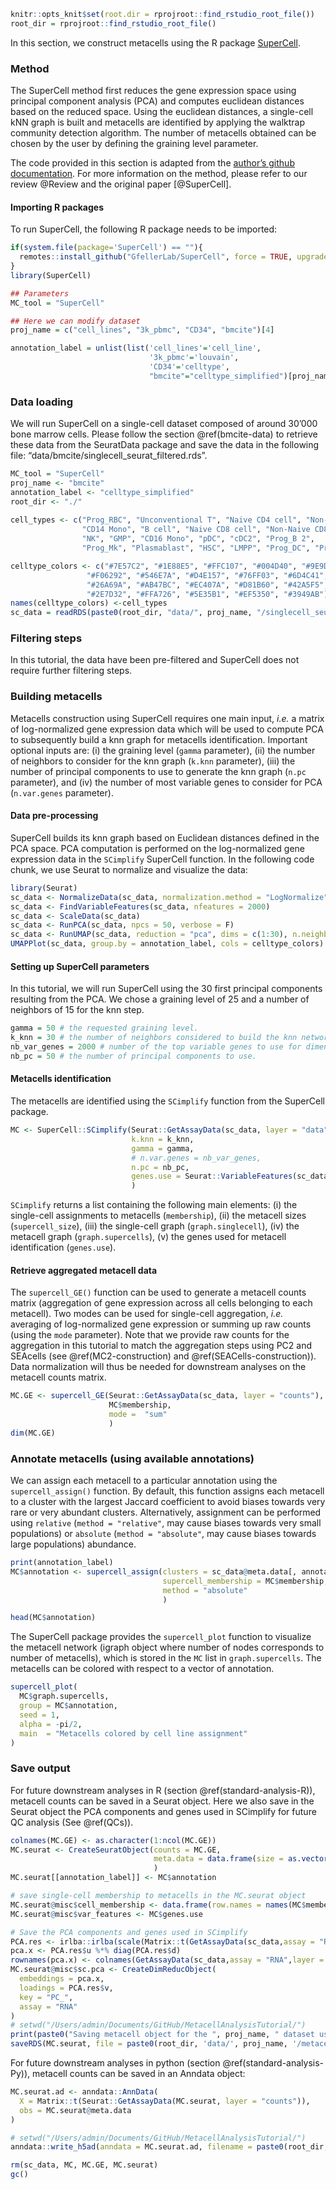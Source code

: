 
[//]: # (Code to run mc construction with SuperCell for a discrete dataset)

```r
knitr::opts_knit$set(root.dir = rprojroot::find_rstudio_root_file())
root_dir = rprojroot::find_rstudio_root_file()
```


In this section, we construct metacells using the R package [SuperCell](https://github.com/GfellerLab/SuperCell). 

### Method 

The SuperCell method first reduces the gene expression space using principal component analysis (PCA) and computes euclidean distances based on the reduced space. 
Using the euclidean distances, a single-cell kNN graph is built and metacells are identified by applying the walktrap community detection algorithm. 
The number of metacells obtained can be chosen by the user by defining the graining level parameter.

The code provided in this section is adapted from the [author's github documentation](https://github.com/GfellerLab/SuperCell/blob/master/README.Rmd).
For more information on the method, please refer to our review @Review and the original paper [@SuperCell].

#### Importing R packages {-}

To run SuperCell, the following R package needs to be imported:

```r
if(system.file(package='SuperCell') == ""){
  remotes::install_github("GfellerLab/SuperCell", force = TRUE, upgrade = FALSE)
} 
library(SuperCell)
```

```r
## Parameters
MC_tool = "SuperCell"

## Here we can modify dataset
proj_name = c("cell_lines", "3k_pbmc", "CD34", "bmcite")[4]

annotation_label = unlist(list('cell_lines'='cell_line',
                               '3k_pbmc'='louvain',
                               'CD34'='celltype',
                               "bmcite"="celltype_simplified")[proj_name])

```

### Data loading
We will run SuperCell on a single-cell dataset composed of around 30'000 bone marrow cells.
Please follow the section \@ref(bmcite-data) to retrieve these data from the SeuratData package and save the data in the following file: "data/bmcite/singlecell_seurat_filtered.rds".

```r
MC_tool = "SuperCell"
proj_name <- "bmcite"
annotation_label <- "celltype_simplified"
root_dir <- "./"
  
cell_types <- c("Prog_RBC", "Unconventional T", "Naive CD4 cell", "Non-Naive CD4 cell", 
                "CD14 Mono", "B cell", "Naive CD8 cell", "Non-Naive CD8 cell", 
                "NK", "GMP", "CD16 Mono", "pDC", "cDC2", "Prog_B 2", 
                "Prog_Mk", "Plasmablast", "HSC", "LMPP", "Prog_DC", "Prog_B 1")

celltype_colors <- c("#7E57C2", "#1E88E5", "#FFC107", "#004D40", "#9E9D24", 
                 "#F06292", "#546E7A", "#D4E157", "#76FF03", "#6D4C41", 
                 "#26A69A", "#AB47BC", "#EC407A", "#D81B60", "#42A5F5", 
                 "#2E7D32", "#FFA726", "#5E35B1", "#EF5350", "#3949AB")
names(celltype_colors) <-cell_types
sc_data = readRDS(paste0(root_dir, "data/", proj_name, "/singlecell_seurat_filtered.rds"))
```

### Filtering steps

In this tutorial, the data have been pre-filtered and SuperCell does not require further filtering steps.

### Building metacells

Metacells construction using SuperCell requires one main input, *i.e.* a matrix of log-normalized gene expression data which will be used to compute PCA to subsequently build a knn graph for metacells identification.
Important optional inputs are: 
(i) the graining level (`gamma` parameter), 
(ii) the number of neighbors to consider for the knn graph (`k.knn` parameter), 
(iii) the number of principal components to use to generate the knn graph (`n.pc` parameter), 
and (iv) the number of most variable genes to consider for PCA (`n.var.genes` parameter). 

#### Data pre-processing {-}

SuperCell builds its knn graph based on Euclidean distances defined in the PCA space. 
PCA computation is performed on the log-normalized gene expression data in the `SCimplify` SuperCell function. 
In the following code chunk, we use Seurat to normalize and visualize the data:

```r
library(Seurat)
sc_data <- NormalizeData(sc_data, normalization.method = "LogNormalize")
sc_data <- FindVariableFeatures(sc_data, nfeatures = 2000)
sc_data <- ScaleData(sc_data)
sc_data <- RunPCA(sc_data, npcs = 50, verbose = F)
sc_data <- RunUMAP(sc_data, reduction = "pca", dims = c(1:30), n.neighbors = 30, verbose = F)
UMAPPlot(sc_data, group.by = annotation_label, cols = celltype_colors)
```


#### Setting up SuperCell parameters {-}

In this tutorial, we will run SuperCell using the 30 first principal components resulting from the PCA.
We chose a graining level of 25 and a number of neighbors of 15 for the knn step.

```r
gamma = 50 # the requested graining level.
k_knn = 30 # the number of neighbors considered to build the knn network.
nb_var_genes = 2000 # number of the top variable genes to use for dimensionality reduction 
nb_pc = 50 # the number of principal components to use.   
```

#### Metacells identification {-}

The metacells are identified using the `SCimplify` function from the SuperCell package.   
```r
MC <- SuperCell::SCimplify(Seurat::GetAssayData(sc_data, layer = "data"),  # single-cell log-normalized gene expression data
                           k.knn = k_knn,
                           gamma = gamma,
                           # n.var.genes = nb_var_genes,  
                           n.pc = nb_pc,
                           genes.use = Seurat::VariableFeatures(sc_data)
                           )
```

`SCimplify` returns a list containing the following main elements: 
(i) the single-cell assignments to metacells (`membership`),
(ii) the metacell sizes (`supercell_size`), 
(iii) the single-cell graph (`graph.singlecell`), 
(iv) the metacell graph (`graph.supercells`),
(v) the genes used for metacell identification (`genes.use`).

#### Retrieve aggregated metacell data {-}

The `supercell_GE()` function can be used to generate a metacell counts matrix (aggregation of gene expression across all cells belonging to each metacell). 
Two modes can be used for single-cell aggregation, *i.e.* averaging of log-normalized gene expression or summing up raw counts (using the `mode` parameter).
Note that we provide raw counts for the aggregation in this tutorial to match the aggregation steps using PC2 and SEAcells (see \@ref(MC2-construction) and \@ref(SEACells-construction)). 
Data normalization will thus be needed for downstream analyses on the metacell counts matrix.

```r
MC.GE <- supercell_GE(Seurat::GetAssayData(sc_data, layer = "counts"),
                      MC$membership,
                      mode =  "sum"
                      )
dim(MC.GE) 
```

### Annotate metacells (using available annotations)


We can assign each metacell to a particular annotation using the `supercell_assign()` function. 
By default, this function assigns each metacell to a cluster with the largest Jaccard coefficient to avoid biases towards very rare or very abundant clusters. 
Alternatively, assignment can be performed using `relative` (`method = "relative"`, may cause biases towards very small populations) or `absolute` (`method = "absolute"`, may cause biases towards large populations) abundance. 

```r
print(annotation_label)
MC$annotation <- supercell_assign(clusters = sc_data@meta.data[, annotation_label], # single-cell annotation
                                  supercell_membership = MC$membership, # single-cell assignment to metacells
                                  method = "absolute"
                                  )

head(MC$annotation)

```


The SuperCell package provides the `supercell_plot` function to visualize the metacell network (igraph object where number of nodes corresponds to number of metacells), 
which is stored in the `MC` list in `graph.supercells`.
The metacells can be colored with respect to a vector of annotation.

```r
supercell_plot(
  MC$graph.supercells, 
  group = MC$annotation, 
  seed = 1, 
  alpha = -pi/2,
  main  = "Metacells colored by cell line assignment"
)
```

### Save output 

For future downstream analyses in R (section \@ref(standard-analysis-R)), metacell counts can be saved in a Seurat object. 
Here we also save in the Seurat object the PCA components and genes used in SCimplify for future QC analysis (See \@ref(QCs)). 

```r
colnames(MC.GE) <- as.character(1:ncol(MC.GE))
MC.seurat <- CreateSeuratObject(counts = MC.GE, 
                                meta.data = data.frame(size = as.vector(table(MC$membership)))
                                )
MC.seurat[[annotation_label]] <- MC$annotation

# save single-cell membership to metacells in the MC.seurat object
MC.seurat@misc$cell_membership <- data.frame(row.names = names(MC$membership), membership = MC$membership)
MC.seurat@misc$var_features <- MC$genes.use 

# Save the PCA components and genes used in SCimplify  
PCA.res <- irlba::irlba(scale(Matrix::t(GetAssayData(sc_data,assay = "RNA",layer = "data")[MC$genes.use, ])), nv = nb_pc)
pca.x <- PCA.res$u %*% diag(PCA.res$d)
rownames(pca.x) <- colnames(GetAssayData(sc_data,assay = "RNA",layer = "data"))
MC.seurat@misc$sc.pca <- CreateDimReducObject(
  embeddings = pca.x,
  loadings = PCA.res$v,
  key = "PC_",
  assay = "RNA"
)
# setwd("/Users/admin/Documents/GitHub/MetacellAnalysisTutorial/")
print(paste0("Saving metacell object for the ", proj_name, " dataset using ", MC_tool))
saveRDS(MC.seurat, file = paste0(root_dir, 'data/', proj_name, '/metacell_', MC_tool,'.rds'))
```


For future downstream analyses in python (section \@ref(standard-analysis-Py)), metacell counts can be saved in an Anndata object: 
```r
MC.seurat.ad <- anndata::AnnData(
  X = Matrix::t(Seurat::GetAssayData(MC.seurat, layer = "counts")),
  obs = MC.seurat@meta.data
)

# setwd("/Users/admin/Documents/GitHub/MetacellAnalysisTutorial/")
anndata::write_h5ad(anndata = MC.seurat.ad, filename = paste0(root_dir, 'data/', proj_name, '/metacell_', MC_tool,'.h5ad'))
```

```r
rm(sc_data, MC, MC.GE, MC.seurat)
gc()
```

